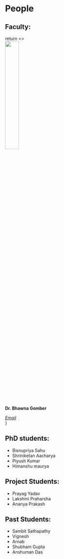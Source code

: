 
# People

## Faculty:

<card />
  return <>
        <div className={styles.card}>
         <div>
          <a href="https://github.com/prayagyadav/shivani_code/blob/master/plots/ver7/boosted/e/debug_MET_pTwithoutvetos_BCatTope_2018.png">
           <img src="https://github.com/prayagyadav/shivani_code/blob/master/plots/ver7/boosted/e/debug_MET_pTwithoutvetos_BCatTope_2018.png?raw=true" width="30%" />
          </a>
         </div>
         <div className="container">
           <p><b>Dr. Bhawna Gomber</b></p>
           <a href="bhawna.gomber@cern.ch"><i>Email</i></a>
         </div>
        </div>
        </>
}

<Card />

## PhD students:
  * Bisnupriya Sahu
  * Shriniketan Aacharya
  * Piyush Kumar
  * Himanshu maurya

## Project Students:
  * Prayag Yadav
  * Lakshmi Praharsha
  * Ananya Prakash

## Past Students: 
  * Sambit Sathapathy
  * Vignesh
  * Arnab
  * Shubham Gupta
  * Anshuman Das

